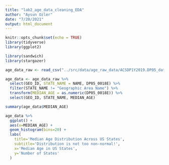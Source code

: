 ```yaml
---
title: "lab2_age_data_cleaning_EDA"
author: "Aysun Ozler"
date: "7/20/2021"
output: html_document
---
```


```r
knitr::opts_chunk$set(echo = TRUE)
library(tidyverse)
library(ggplot2) 

library(sandwich)
library(stargazer)
```



```r
age_data_raw <- read_csv("../src/data/age_raw_data/ACSDP1Y2019.DP05_data_with_overlays_2021-07-15T131842.csv")

```


```r
age_data <- age_data_raw %>%
  select(GEO_ID, STATE_NAME = NAME, DP05_0018E) %>%
  filter(STATE_NAME != "Geographic Area Name") %>%
  transform(MEDIAN_AGE = as.numeric(DP05_0018E)) %>%
  select(GEO_ID, STATE_NAME, MEDIAN_AGE)

summary(age_data$MEDIAN_AGE)

age_data %>%
  ggplot() +
  aes(x=MEDIAN_AGE) +
  geom_histogram(bins=20) +
  labs(
    title='Median Age Distribution Across US States',
    subtitle='Distribution is not too non-normal!',
    x='Median Age in US States',
    y='Number of States'
  )
```